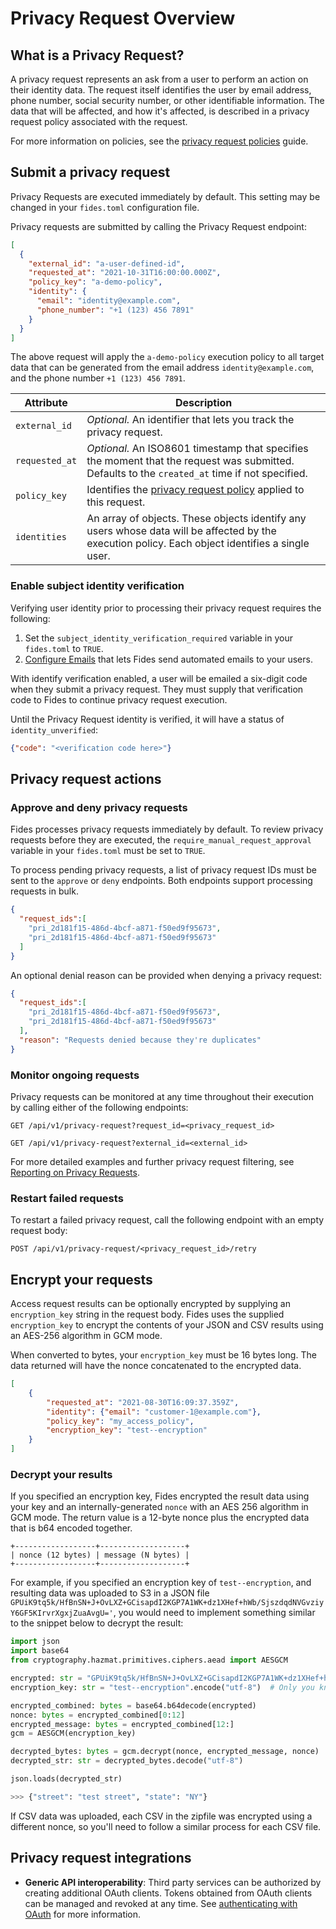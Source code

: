 
# Privacy Request Overview
## What is a Privacy Request?

A privacy request represents an ask from a user to perform an action on their identity data. The request itself identifies the user by email address, phone number, social security number, or other identifiable information. The data that will be affected, and how it's affected, is described in a privacy request policy associated with the request.

For more information on policies, see the [privacy request policies](/docs/dev-docs/configuration/policies/request-policies) guide.

## Submit a privacy request

<Callout>Privacy Requests are executed immediately by default. This setting may be changed in your `fides.toml` configuration file.</Callout>

Privacy requests are submitted by calling the Privacy Request endpoint:

```json filename="POST /api/v1/privacy-request"
[
  {
    "external_id": "a-user-defined-id",
    "requested_at": "2021-10-31T16:00:00.000Z",
    "policy_key": "a-demo-policy",
    "identity": {
      "email": "identity@example.com",
      "phone_number": "+1 (123) 456 7891"
    }
  }
]
```

The above request will apply the `a-demo-policy` execution policy to all target data that can be generated from the email address `identity@example.com`, and the phone number `+1 (123) 456 7891`. 

| Attribute | Description |
|---|---|
| `external_id` | *Optional.* An identifier that lets you track the privacy request. |
| `requested_at` | *Optional.* An ISO8601 timestamp that specifies the moment that the request was submitted. Defaults to the `created_at` time if not specified. |
| `policy_key` | Identifies the [privacy request policy](/docs/dev-docs/configuration/privacy-requests/graphs) applied to this request. |
| `identities` | An array of objects. These objects identify any users whose data will be affected by the execution policy. Each object identifies a single user.  |


### Enable subject identity verification 
Verifying user identity prior to processing their privacy request requires the following:

1. Set the `subject_identity_verification_required` variable in your `fides.toml` to `TRUE`. 
2. [Configure Emails](/docs/dev-docs/configuration/privacy-requests/execution#send-email-notifications) that lets Fides send automated emails to your users.

With identify verification enabled, a user will be emailed a six-digit code when they submit a privacy request. They must supply that verification code to Fides to continue privacy request execution.  

Until the Privacy Request identity is verified, it will have a status of `identity_unverified`:

```json filename="POST /api/v1/privacy-request/<privacy_request_id>/verify"
{"code": "<verification code here>"}
```

## Privacy request actions
### Approve and deny privacy requests

 Fides processes privacy requests immediately by default. To review privacy requests before they are executed, the `require_manual_request_approval` variable in your `fides.toml` must be set to `TRUE`.

To process pending privacy requests, a list of privacy request IDs must be sent to the `approve` or `deny` endpoints. Both endpoints support processing requests in bulk.

```json filename="PATCH /api/v1/privacy-request/administrate/approve"
{
  "request_ids":[
    "pri_2d181f15-486d-4bcf-a871-f50ed9f95673",
    "pri_2d181f15-486d-4bcf-a871-f50ed9f95673"
  ]
}
```

An optional denial reason can be provided when denying a privacy request:
```json filename="PATCH /api/v1/privacy-request/administrate/deny"
{
  "request_ids":[
    "pri_2d181f15-486d-4bcf-a871-f50ed9f95673",
    "pri_2d181f15-486d-4bcf-a871-f50ed9f95673"
  ],
  "reason": "Requests denied because they're duplicates"
}
```

### Monitor ongoing requests
Privacy requests can be monitored at any time throughout their execution by calling either of the following endpoints:

```
GET /api/v1/privacy-request?request_id=<privacy_request_id>
```

```
GET /api/v1/privacy-request?external_id=<external_id>
```

For more detailed examples and further privacy request filtering, see [Reporting on Privacy Requests](/docs/dev-docs/configuration/privacy-requests/reporting).

### Restart failed requests
To restart a failed privacy request, call the following endpoint with an empty request body:

```
POST /api/v1/privacy-request/<privacy_request_id>/retry
```

## Encrypt your requests
Access request results can be optionally encrypted by supplying an `encryption_key` string in the request body. Fides uses the supplied `encryption_key` to encrypt the contents of your JSON and CSV results using an AES-256 algorithm in GCM mode.

When converted to bytes, your `encryption_key` must be 16 bytes long. The data returned will have the nonce concatenated 
to the encrypted data.

```json filename="POST /privacy-request"
[
    {
        "requested_at": "2021-08-30T16:09:37.359Z",
        "identity": {"email": "customer-1@example.com"},
        "policy_key": "my_access_policy",
        "encryption_key": "test--encryption"
    }
]

```

### Decrypt your results

If you specified an encryption key, Fides encrypted the result data using your key and an internally-generated `nonce` with an AES 256 algorithm in GCM mode. The return value is a 12-byte nonce plus the encrypted data that is b64 encoded together.

```
+------------------+-------------------+
| nonce (12 bytes) | message (N bytes) |
+------------------+-------------------+
```

For example, if you specified an encryption key of `test--encryption`, and resulting data was uploaded to
S3 in a JSON file `GPUiK9tq5k/HfBnSN+J+OvLXZ+GCisapdI2KGP7A1WK+dz1XHef+hWb/SjszdqdNVGvziyY6GF5KIrvrXgxjZuaAvgU='`, you would
need to implement something similar to the snippet below to decrypt the result:

```python filename="Sample decryption"
import json
import base64
from cryptography.hazmat.primitives.ciphers.aead import AESGCM

encrypted: str = "GPUiK9tq5k/HfBnSN+J+OvLXZ+GCisapdI2KGP7A1WK+dz1XHef+hWb/SjszdqdNVGvziyY6GF5KIrvrXgxjZuaAvgU=" 
encryption_key: str = "test--encryption".encode("utf-8")  # Only you know this

encrypted_combined: bytes = base64.b64decode(encrypted)
nonce: bytes = encrypted_combined[0:12]
encrypted_message: bytes = encrypted_combined[12:]
gcm = AESGCM(encryption_key)

decrypted_bytes: bytes = gcm.decrypt(nonce, encrypted_message, nonce)
decrypted_str: str = decrypted_bytes.decode("utf-8")

json.loads(decrypted_str)
```

```python filename="Sample result"
>>> {"street": "test street", "state": "NY"}
```

If CSV data was uploaded, each CSV in the zipfile was encrypted using a different nonce, so you'll need to follow
a similar process for each CSV file.

## Privacy request integrations

* **Generic API interoperability**: Third party services can be authorized by creating additional OAuth clients. Tokens obtained from OAuth clients can be managed and revoked at any time. See [authenticating with OAuth](/docs/dev-docs/configuration/oauth/overview) for more information.